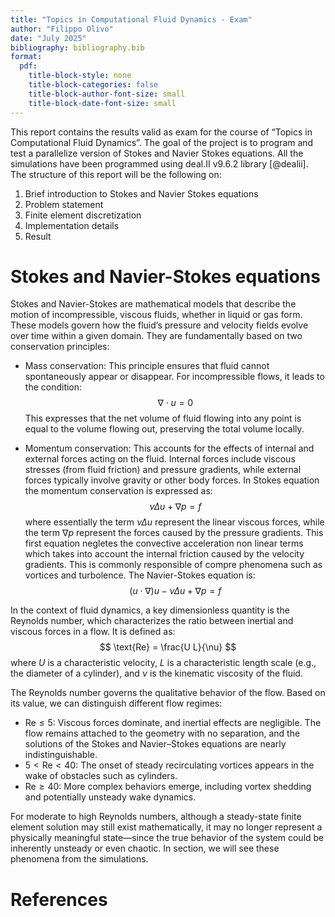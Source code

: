 ```yaml
---
title: "Topics in Computational Fluid Dynamics - Exam"
author: "Filippo Olivo"
date: "July 2025"
bibliography: bibliography.bib
format:
  pdf:
    title-block-style: none
    title-block-categories: false
    title-block-author-font-size: small
    title-block-date-font-size: small
---
```


This report contains the results valid as exam for the course of "Topics in Computational Fluid Dynamics". The goal of the project is to program and test a parallelize version of Stokes and Navier Stokes equations. All the simulations have been programmed using deal.II v9.6.2 library [@dealii]. The structure of this report will be the following on:

#. Brief introduction to Stokes and Navier Stokes equations
#. Problem statement 
#. Finite element discretization
#. Implementation details
#. Result

# Stokes and Navier-Stokes equations

Stokes and Navier-Stokes are mathematical models that describe the motion of incompressible, viscous fluids, whether in liquid or gas form. These models govern how the fluid’s pressure and velocity fields evolve over time within a given domain. They are fundamentally based on two conservation principles:

- Mass conservation: This principle ensures that fluid cannot spontaneously appear or disappear. For incompressible flows, it leads to the condition:
    $$
    \nabla \cdot u = 0
    $$
    This expresses that the net volume of fluid flowing into any point is equal to the volume flowing out, preserving the total volume locally.

- Momentum conservation: This accounts for the effects of internal and external forces acting on the fluid. Internal forces include viscous stresses (from fluid friction) and pressure gradients, while external forces typically involve gravity or other body forces. In Stokes equation the momentum conservation is expressed as: 
    $$
    \nu \Delta u + \nabla p = f
    $$
    where essentially the term $\nu \Delta u$ represent the linear viscous forces, while the term $\nabla p$ represent the forces caused by the pressure gradients. This first equation negletes the convective acceleration non linear terms which takes into account the internal friction caused by the velocity gradients. This is commonly responsible of compre phenomena such as vortices and turbolence. The Navier-Stokes equation is:
    $$
    (u \cdot \nabla)u - \nu \Delta u + \nabla p = f
    $$

In the context of fluid dynamics, a key dimensionless quantity is the Reynolds number, which characterizes the ratio between inertial and viscous forces in a flow. It is defined as:
$$
\text{Re} = \frac{U L}{\nu}
$$
where $U$ is a characteristic velocity, $L$ is a characteristic length scale (e.g., the diameter of a cylinder), and $\nu$ is the kinematic viscosity of the fluid.

The Reynolds number governs the qualitative behavior of the flow. Based on its value, we can distinguish different flow regimes:

- $\text{Re} \leq 5$: Viscous forces dominate, and inertial effects are negligible. The flow remains attached to the geometry with no separation, and the solutions of the Stokes and Navier–Stokes equations are nearly indistinguishable.
- $5 < \text{Re} < 40$: The onset of steady recirculating vortices appears in the wake of obstacles such as cylinders.
- $\text{Re} \geq 40$: More complex behaviors emerge, including vortex shedding and potentially unsteady wake dynamics.

For moderate to high Reynolds numbers, although a steady-state finite element solution may still exist mathematically, it may no longer represent a physically meaningful state—since the true behavior of the system could be inherently unsteady or even chaotic. In section, we will see these phenomena from the simulations.

# References 

::: {#refs}
:::